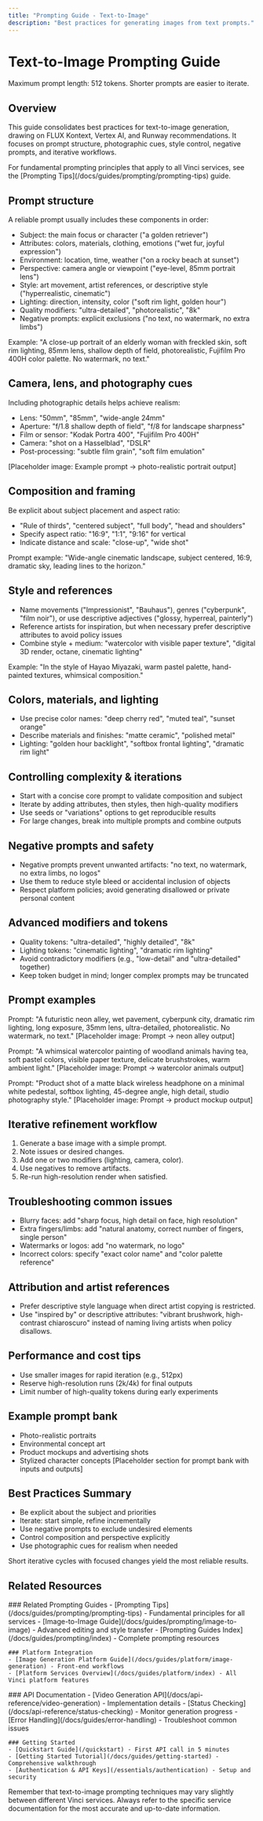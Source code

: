 ```yaml
---
title: "Prompting Guide - Text-to-Image"
description: "Best practices for generating images from text prompts."
---
```



# Text-to-Image Prompting Guide

<Tip>
Maximum prompt length: 512 tokens. Shorter prompts are easier to iterate.
</Tip>

## Overview
This guide consolidates best practices for text-to-image generation, drawing on FLUX Kontext, Vertex AI, and Runway recommendations. It focuses on prompt structure, photographic cues, style control, negative prompts, and iterative workflows.

<Info>
For fundamental prompting principles that apply to all Vinci services, see the [Prompting Tips](/docs/guides/prompting/prompting-tips) guide.
</Info>

## Prompt structure
A reliable prompt usually includes these components in order:
- Subject: the main focus or character ("a golden retriever")
- Attributes: colors, materials, clothing, emotions ("wet fur, joyful expression")
- Environment: location, time, weather ("on a rocky beach at sunset")
- Perspective: camera angle or viewpoint ("eye-level, 85mm portrait lens")
- Style: art movement, artist references, or descriptive style ("hyperrealistic, cinematic")
- Lighting: direction, intensity, color ("soft rim light, golden hour")
- Quality modifiers: "ultra-detailed", "photorealistic", "8k"
- Negative prompts: explicit exclusions ("no text, no watermark, no extra limbs")

Example:
"A close-up portrait of an elderly woman with freckled skin, soft rim lighting, 85mm lens, shallow depth of field, photorealistic, Fujifilm Pro 400H color palette. No watermark, no text."

## Camera, lens, and photography cues
Including photographic details helps achieve realism:
- Lens: "50mm", "85mm", "wide-angle 24mm"
- Aperture: "f/1.8 shallow depth of field", "f/8 for landscape sharpness"
- Film or sensor: "Kodak Portra 400", "Fujifilm Pro 400H"
- Camera: "shot on a Hasselblad", "DSLR"
- Post-processing: "subtle film grain", "soft film emulation"

[Placeholder image: Example prompt -> photo-realistic portrait output]

## Composition and framing
Be explicit about subject placement and aspect ratio:
- "Rule of thirds", "centered subject", "full body", "head and shoulders"
- Specify aspect ratio: "16:9", "1:1", "9:16" for vertical
- Indicate distance and scale: "close-up", "wide shot"

Prompt example:
"Wide-angle cinematic landscape, subject centered, 16:9, dramatic sky, leading lines to the horizon."

## Style and references
- Name movements ("Impressionist", "Bauhaus"), genres ("cyberpunk", "film noir"), or use descriptive adjectives ("glossy, hyperreal, painterly")
- Reference artists for inspiration, but when necessary prefer descriptive attributes to avoid policy issues
- Combine style + medium: "watercolor with visible paper texture", "digital 3D render, octane, cinematic lighting"

Example:
"In the style of Hayao Miyazaki, warm pastel palette, hand-painted textures, whimsical composition."

## Colors, materials, and lighting
- Use precise color names: "deep cherry red", "muted teal", "sunset orange"
- Describe materials and finishes: "matte ceramic", "polished metal"
- Lighting: "golden hour backlight", "softbox frontal lighting", "dramatic rim light"

## Controlling complexity & iterations
- Start with a concise core prompt to validate composition and subject
- Iterate by adding attributes, then styles, then high-quality modifiers
- Use seeds or "variations" options to get reproducible results
- For large changes, break into multiple prompts and combine outputs

## Negative prompts and safety
- Negative prompts prevent unwanted artifacts: "no text, no watermark, no extra limbs, no logos"
- Use them to reduce style bleed or accidental inclusion of objects
- Respect platform policies; avoid generating disallowed or private personal content

## Advanced modifiers and tokens
- Quality tokens: "ultra-detailed", "highly detailed", "8k"
- Lighting tokens: "cinematic lighting", "dramatic rim lighting"
- Avoid contradictory modifiers (e.g., "low-detail" and "ultra-detailed" together)
- Keep token budget in mind; longer complex prompts may be truncated

## Prompt examples

Prompt:
"A futuristic neon alley, wet pavement, cyberpunk city, dramatic rim lighting, long exposure, 35mm lens, ultra-detailed, photorealistic. No watermark, no text."
[Placeholder image: Prompt -> neon alley output]

Prompt:
"A whimsical watercolor painting of woodland animals having tea, soft pastel colors, visible paper texture, delicate brushstrokes, warm ambient light."
[Placeholder image: Prompt -> watercolor animals output]

Prompt:
"Product shot of a matte black wireless headphone on a minimal white pedestal, softbox lighting, 45-degree angle, high detail, studio photography style."
[Placeholder image: Prompt -> product mockup output]

## Iterative refinement workflow
1. Generate a base image with a simple prompt.
2. Note issues or desired changes.
3. Add one or two modifiers (lighting, camera, color).
4. Use negatives to remove artifacts.
5. Re-run high-resolution render when satisfied.

## Troubleshooting common issues
- Blurry faces: add "sharp focus, high detail on face, high resolution"
- Extra fingers/limbs: add "natural anatomy, correct number of fingers, single person"
- Watermarks or logos: add "no watermark, no logo"
- Incorrect colors: specify "exact color name" and "color palette reference"

## Attribution and artist references
- Prefer descriptive style language when direct artist copying is restricted.
- Use "inspired by" or descriptive attributes: "vibrant brushwork, high-contrast chiaroscuro" instead of naming living artists when policy disallows.

## Performance and cost tips
- Use smaller images for rapid iteration (e.g., 512px)
- Reserve high-resolution runs (2k/4k) for final outputs
- Limit number of high-quality tokens during early experiments

## Example prompt bank
- Photo-realistic portraits
- Environmental concept art
- Product mockups and advertising shots
- Stylized character concepts
[Placeholder section for prompt bank with inputs and outputs]

## Best Practices Summary
- Be explicit about the subject and priorities
- Iterate: start simple, refine incrementally
- Use negative prompts to exclude undesired elements
- Control composition and perspective explicitly
- Use photographic cues for realism when needed

<Tip>
Short iterative cycles with focused changes yield the most reliable results.
</Tip>

## Related Resources

<Columns cols={2}>
  <div>
    ### Related Prompting Guides
    - [Prompting Tips](/docs/guides/prompting/prompting-tips) - Fundamental principles for all services
    - [Image-to-Image Guide](/docs/guides/prompting/image-to-image) - Advanced editing and style transfer
    - [Prompting Guides Index](/docs/guides/prompting/index) - Complete prompting resources
    
    ### Platform Integration
    - [Image Generation Platform Guide](/docs/guides/platform/image-generation) - Front-end workflows
    - [Platform Services Overview](/docs/guides/platform/index) - All Vinci platform features
  </div>
  <div>
    ### API Documentation
    - [Video Generation API](/docs/api-reference/video-generation) - Implementation details
    - [Status Checking](/docs/api-reference/status-checking) - Monitor generation progress
    - [Error Handling](/docs/guides/error-handling) - Troubleshoot common issues
    
    ### Getting Started
    - [Quickstart Guide](/quickstart) - First API call in 5 minutes
    - [Getting Started Tutorial](/docs/guides/getting-started) - Comprehensive walkthrough
    - [Authentication & API Keys](/essentials/authentication) - Setup and security
  </div>
</Columns>

<Warning>
Remember that text-to-image prompting techniques may vary slightly between different Vinci services. Always refer to the specific service documentation for the most accurate and up-to-date information.
</Warning>